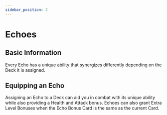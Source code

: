 ```yaml
---
sidebar_position: 2
---
```


# Echoes

## Basic Information

Every Echo has a unique ability that synergizes differently depending on the Deck it is assigned.

## Equipping an Echo

Assigning an Echo to a Deck can aid you in combat with its unique ability while also providing a Health and Attack bonus. Echoes can also grant Extra Level Bonuses when the Echo Bonus Card is the same as the current Card.
